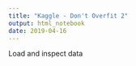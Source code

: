 ```yaml
---
title: "Kaggle - Don't Overfit 2"
output: html_notebook
date: 2019-04-16
---
```


Load and inspect data

```r

```


